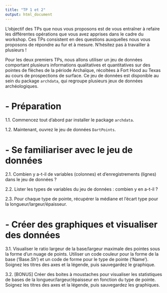 ```yaml
---
title: "TP 1 et 2"
output: html_document
---
```


L'objectif des TPs que nous vous proposons est de vous entraîner à refaire les différentes opérations que vous avez apprises dans le cadre du workshop. Ces TPs consistent en des questions auxquelles nous vous proposons de répondre au fur et à mesure. N'hésitez pas à travailler à plusieurs !

Pour les deux premiers TPs, nous allons utiliser un jeu de données comportant plusieurs informations qualitatives et quantitatives sur des pointes de flèches de la période Archaïque, récoltées à Fort Hood au Texas au cours de prospections de surface. Ce jeu de données est disponible au sein du package `archdata`, qui regroupe plusieurs jeux de données archéologiques.

# - Préparation 
1.1. Commencez tout d'abord par installer le package `archdata`.  

1.2. Maintenant, ouvrez le jeu de données `DartPoints`. 

# - Se familiariser avec le jeu de données 
2.1. Combien y a-t-il de variables (colonnes) et d'enregistrements (lignes) dans le jeu de données ?

2.2. Lister les types de variables du jeu de données : combien y en a-t-il ?

2.3. Pour chaque type de pointe, récupérer la médiane et l'écart type pour la longueur/largeur/épaisseur. 

# - Créer des graphiques et visualiser des données 
3.1. Visualiser le ratio largeur de la base/largeur maximale des pointes sous la forme d'un nuage de points. Utiliser un code couleur pour la forme de la base ('Base.Sh') et un code de forme pour le type de pointe ('Name'). Soignez les titres des axes et la légende, puis sauvegardez le graphique. 

3.2. [BONUS] Créer des boites à moustaches pour visualiser les statistiques de bases de la longueur/largeur/épaisseur en fonction du type de pointe. Soignez les titres des axes et la légende, puis sauvegardez les graphiques. 
